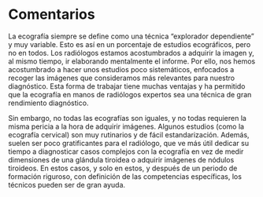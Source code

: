 # Comentarios

La ecografía siempre se define como una técnica “explorador dependiente” y muy variable. Esto es así en un porcentaje de estudios ecográficos, pero no en todos. Los radiólogos estamos acostumbrados a adquirir la imagen y, al mismo tiempo, ir elaborando mentalmente el informe. Por ello, nos hemos acostumbrado a hacer unos estudios poco sistemáticos, enfocados a recoger las imágenes que consideramos más relevantes para nuestro diagnóstico. Esta forma de trabajar tiene muchas ventajas y ha permitido que la ecografía en manos de radiólogos expertos sea una técnica de gran rendimiento diagnóstico.

Sin embargo, no todas las ecografías son iguales, y no todas requieren la misma pericia a la hora de adquirir imágenes. Algunos estudios (como la ecografía cervical) son muy rutinarios y de fácil estandarización. Además, suelen ser poco gratificantes para el radiólogo, que ve más útil dedicar su tiempo a diagnosticar casos complejos con la ecografía en vez de medir dimensiones de una glándula tiroidea o adquirir imágenes de nódulos tiroideos. En estos casos, y solo en estos, y después de un periodo de formación riguroso, con definición de las competencias específicas, los técnicos pueden ser de gran ayuda. 
